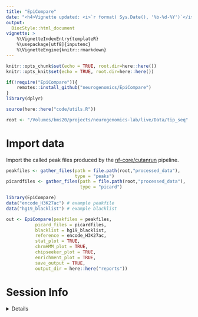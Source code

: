 ```yaml
---
title: "EpiCompare"
date: "<h4>Vignette updated: <i>`r format( Sys.Date(), '%b-%d-%Y')`</i></h4>"
output:
  BiocStyle::html_document
vignette: >
    %\VignetteIndexEntry{templateR} 
    %\usepackage[utf8]{inputenc}
    %\VignetteEngine{knitr::rmarkdown}
---
```


```r
knitr::opts_chunk$set(echo = TRUE, root.dir=here::here())
knitr::opts_knit$set(echo = TRUE, root.dir=here::here())

if(!require("EpiCompare")){
    remotes::install_github("neurogenomics/EpiCompare")
}
library(dplyr)

source(here::here("code/utils.R"))

root <- "/Volumes/bms20/projects/neurogenomics-lab/live/Data/tip_seq"
```

# Import data 

Import the called peak files produced by the [nf-core/cutanrun](https://nf-co.re/cutandrun) pipeline.

```r
peakfiles <- gather_files(path = file.path(root,"processed_data"),
                          type = "peaks")
picardfiles <- gather_files(path = file.path(root,"processed_data"),
                            type = "picard")
```


```r
library(EpiCompare)
data("encode_H3K27ac") # example peakfile 
data("hg19_blacklist") # example blacklist 

out <- EpiCompare(peakfiles = peakfiles, 
           picard_files = picardfiles,
           blacklist = hg19_blacklist,
           reference = encode_H3K27ac,
           stat_plot = TRUE,
           chrmHMM_plot = TRUE,
           chipseeker_plot = TRUE,
           enrichment_plot = TRUE,
           save_output = TRUE,
           output_dir = here::here("reports"))
```


# Session Info 

<details> 

```r
utils::sessionInfo()
```

</details>  

<br>
